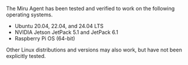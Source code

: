 The Miru Agent has been tested and verified to work on the following operating systems.

- Ubuntu 20.04, 22.04, and 24.04 LTS
- NVIDIA Jetson JetPack 5.1 and JetPack 6.1
- Raspberry Pi OS (64-bit)

Other Linux distributions and versions may also work, but have not been explicitly tested. 